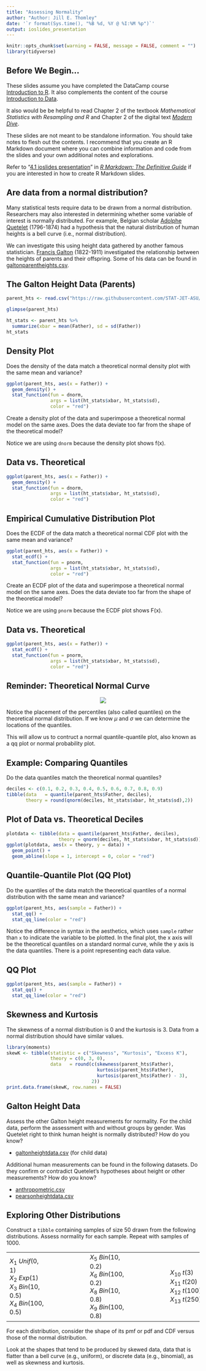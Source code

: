 ```yaml
---
title: "Assessing Normality"
author: "Author: Jill E. Thomley"
date: '`r format(Sys.time(), "%B %d, %Y @ %I:%M %p")`'
output: ioslides_presentation
---
```


```r
knitr::opts_chunk$set(warning = FALSE, message = FALSE, comment = "")
library(tidyverse)
```


## Before We Begin...

These slides assume you have completed the DataCamp course [Introduction to R](https://www.datacamp.com/courses/free-introduction-to-r). It also complements the content of the course [Introduction to Data](https://www.datacamp.com/courses/introduction-to-data).

It also would be be helpful to read Chapter 2 of the textbook *Mathematical Statistics with Resampling and R* and Chapter 2 of the digital text [*Modern Dive*](https://moderndive.com/).

These slides are not meant to be standalone information. You should take notes to flesh out the contents. I recommend that you create an R Markdown document where you can combine information and code from the slides and your own additional notes and explorations.

Refer to "[4.1 ioslides presentation](https://bookdown.org/yihui/rmarkdown/ioslides-presentation.html)" in [*R Markdown: The Definitive Guide*](https://bookdown.org/yihui/rmarkdown/) if you are interested in how to create R Markdown slides.


## Are data from a normal distribution?

Many statistical tests require data to be drawn from a normal distribution. Researchers may also interested in determining whether some variable of interest is normally distributed. For example, Belgian scholar [Adolphe Quetelet](http://www-groups.dcs.st-and.ac.uk/history/Biographies/Quetelet.html) (1796-1874) had a hypothesis that the natural distribution of human heights is a bell curve (i.e., normal distribution). 

We can investigate this using height data gathered by another famous statistician. [Francis Galton](http://www-history.mcs.st-andrews.ac.uk/Biographies/Galton.html) (1822-1911) investigated the relationship between the heights of parents and their offspring. Some of his data can be found in [galtonparentheights.csv](https://raw.githubusercontent.com/STAT-JET-ASU/Datasets/master/Instructor/galtonparentheights.csv).


## The Galton Height Data (Parents)

```r
parent_hts <- read.csv("https://raw.githubusercontent.com/STAT-JET-ASU/Datasets/master/Instructor/galtonparentheights.csv")
```

```r
glimpse(parent_hts)
```

```r
ht_stats <- parent_hts %>% 
  summarize(xbar = mean(Father), sd = sd(Father))
ht_stats
```


## Density Plot

Does the density of the data match a theoretical normal density plot with the same mean and variance?

```r
ggplot(parent_hts, aes(x = Father)) + 
  geom_density() +
  stat_function(fun = dnorm, 
                args = list(ht_stats$xbar, ht_stats$sd),   
                color = "red")
```

Create a density plot of the data and superimpose a theoretical normal model on the same axes. Does the data deviate too far from the shape of the theoretical model?

Notice we are using `dnorm` because the density plot shows f(x).


## Data vs. Theoretical

```r
ggplot(parent_hts, aes(x = Father)) + 
  geom_density() +
  stat_function(fun = dnorm, 
                args = list(ht_stats$xbar, ht_stats$sd), 
                color = "red")
```


## Empirical Cumulative Distribution Plot

Does the ECDF of the data match a theoretical normal CDF plot with the same mean and variance?

```r
ggplot(parent_hts, aes(x = Father)) + 
  stat_ecdf() +
  stat_function(fun = pnorm, 
                args = list(ht_stats$xbar, ht_stats$sd), 
                color = "red")
```

Create an ECDF plot of the data and superimpose a theoretical normal model on the same axes. Does the data deviate too far from the shape of the theoretical model?

Notice we are using `pnorm` because the ECDF plot shows F(x).


## Data vs. Theoretical

```r
ggplot(parent_hts, aes(x = Father)) + 
  stat_ecdf() +
  stat_function(fun = pnorm, 
                args = list(ht_stats$xbar, ht_stats$sd), 
                color = "red")
```


## Reminder: Theoretical Normal Curve

<p style="text-align: center;"><img src="https://stat-jet-asu.github.io/Moodlepics/normaldist.jpg"></p>

Notice the placement of the percentiles (also called quantiles) on the theoretical normal distribution. If we know $\mu$ and $\sigma$ we can determine the locations of the quantiles.

This will allow us to contruct a normal quantile-quantile plot, also known as a qq plot or  normal probability plot.


## Example: Comparing Quantiles

Do the data quantiles match the theoretical normal quantiles?

```r
deciles <- c(0.1, 0.2, 0.3, 0.4, 0.5, 0.6, 0.7, 0.8, 0.9)
tibble(data   = quantile(parent_hts$Father, deciles), 
       theory = round(qnorm(deciles, ht_stats$xbar, ht_stats$sd),2))
```


## Plot of Data vs. Theoretical Deciles

```r
plotdata <- tibble(data = quantile(parent_hts$Father, deciles), 
                   theory = qnorm(deciles, ht_stats$xbar, ht_stats$sd))
ggplot(plotdata, aes(x = theory, y = data)) + 
  geom_point() + 
  geom_abline(slope = 1, intercept = 0, color = "red")
```


## Quantile-Quantile Plot (QQ Plot)

Do the quantiles of the data match the theoretical quantiles of a normal distribution with the same mean and variance?

```r
ggplot(parent_hts, aes(sample = Father)) + 
  stat_qq() +
  stat_qq_line(color = "red")
```

Notice the difference in syntax in the aesthetics, which uses `sample` rather than `x` to indicate the variable to be plotted. In the final plot, the x axis will be the theoretical quantiles on a standard normal curve, while the y axis is the data quantiles. There is a point representing each data value.


## QQ Plot

```r
ggplot(parent_hts, aes(sample = Father)) + 
  stat_qq() +
  stat_qq_line(color = "red")
```


## Skewness and Kurtosis

The skewness of a normal distribution is 0 and the kurtosis is 3. Data from a normal distribution should have similar values.

```r
library(moments)
skewK <- tibble(statistic = c("Skewness", "Kurtosis", "Excess K"),
                theory = c(0, 3, 0),
                data   = round(c(skewness(parent_hts$Father), 
                                 kurtosis(parent_hts$Father), 
                                 kurtosis(parent_hts$Father) - 3), 
                               2))
print.data.frame(skewK, row.names = FALSE)
```


## Galton Height Data

Assess the other Galton height measurements for normality. For the child data, perform the assessment with and without groups by gender. Was Quetelet right to think human height is normally distributed? How do you know?

* [galtonheightdata.csv](https://raw.githubusercontent.com/STAT-JET-ASU/Datasets/master/Instructor/galtonheightdata.csv) (for child data)

Additional human measurements can be found in the following datasets. Do they confirm or contradict Quetelet's hypotheses about height or other measurements? How do you know?

* [anthropometric.csv](https://raw.githubusercontent.com/STAT-JET-ASU/Datasets/master/Instructor/anthropometric.csv)
* [pearsonheightdata.csv](https://raw.githubusercontent.com/STAT-JET-ASU/Datasets/master/Instructor/pearsonheightdata.csv)


## Exploring Other Distributions

Construct a `tibble` containing samples of size 50 drawn from the following distributions. Assess normality for each sample. Repeat with samples of 1000.

<table>
<tr>
<td>
$X_1 \text{~} Unif(0,1)$<br>
$X_2 \text{~} Exp(1)$<br>
$X_3 \text{~} Bin(10, 0.5)$<br>
$X_4 \text{~} Bin(100, 0.5)$
</td>
<td>&nbsp;<br>&nbsp;<br>&nbsp;<br>&nbsp;</td>
<td>&nbsp;<br>&nbsp;<br>&nbsp;<br>&nbsp;</td>
<td>&nbsp;<br>&nbsp;<br>&nbsp;<br>&nbsp;</td>
<td>&nbsp;<br>&nbsp;<br>&nbsp;<br>&nbsp;</td>
<td>&nbsp;<br>&nbsp;<br>&nbsp;<br>&nbsp;</td>
<td>
$X_5 \text{~} Bin(10, 0.2)$<br>
$X_6 \text{~} Bin(100, 0.2)$<br>
$X_8 \text{~} Bin(10, 0.8)$<br>
$X_9 \text{~} Bin(100, 0.8)$
</td>
<td>&nbsp;<br>&nbsp;<br>&nbsp;<br>&nbsp;</td>
<td>&nbsp;<br>&nbsp;<br>&nbsp;<br>&nbsp;</td>
<td>&nbsp;<br>&nbsp;<br>&nbsp;<br>&nbsp;</td>
<td>&nbsp;<br>&nbsp;<br>&nbsp;<br>&nbsp;</td>
<td>&nbsp;<br>&nbsp;<br>&nbsp;<br>&nbsp;</td>
<td>
$X_{10} \text{~} t(3)$<br>
$X_{11} \text{~} t(20)$<br>
$X_{12} \text{~} t(100)$<br>
$X_{13} \text{~} t(250)$
</td>
</tr>
</table><p>

For each distribution, consider the shape of its pmf or pdf and CDF versus those of the normal distribution. 

Look at the shapes that tend to be produced by skewed data, data that is flatter than a bell curve (e.g., uniform), or discrete data (e.g., binomial), as well as skewness and kurtosis.

